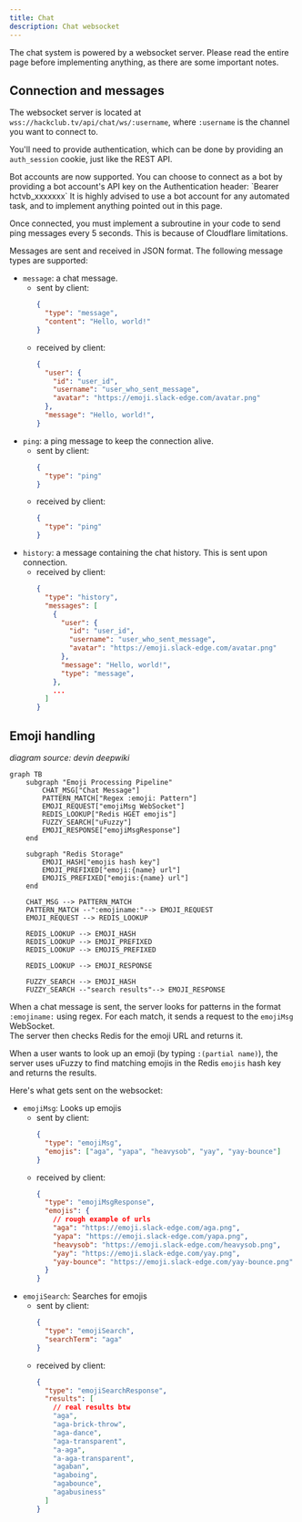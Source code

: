 ```yaml
---
title: Chat
description: Chat websocket
---
```



The chat system is powered by a websocket server. Please read the entire page before implementing anything, as there are some important notes.

## Connection and messages

The websocket server is located at `wss://hackclub.tv/api/chat/ws/:username`, where `:username` is the channel you want to connect to.

You'll need to provide authentication, which can be done by providing an `auth_session` cookie, just like the REST API.  
<Aside type="tip">
Bot accounts are now supported. You can choose to connect as a bot by providing a bot account's API key on the Authentication header: `Bearer hctvb_xxxxxxx`  
It is highly advised to use a bot account for any automated task, and to implement anything pointed out in this page.
</Aside>

Once connected, you must implement a subroutine in your code to send ping messages every 5 seconds. This is because of Cloudflare limitations.

Messages are sent and received in JSON format. The following message types are supported:
- `message`: a chat message.  
  - sent by client:  
    ```json
    {
      "type": "message",
      "content": "Hello, world!"
    }
    ```
  - received by client:  
    ```json
    {
      "user": {
        "id": "user_id",
        "username": "user_who_sent_message",
        "avatar": "https://emoji.slack-edge.com/avatar.png"
      },
      "message": "Hello, world!",
    }
    ```
- `ping`: a ping message to keep the connection alive.  
  - sent by client:  
    ```json
    {
      "type": "ping"
    }
    ```
  - received by client:  
    ```json
    {
      "type": "ping"
    }
    ```
- `history`: a message containing the chat history. This is sent upon connection.  
  - received by client:  
    ```json
    {
      "type": "history",
      "messages": [
        {
          "user": {
            "id": "user_id",
            "username": "user_who_sent_message",
            "avatar": "https://emoji.slack-edge.com/avatar.png"
          },
          "message": "Hello, world!",
          "type": "message",
        },
        ...
      ]
    }
    ```
## Emoji handling

*diagram source: devin deepwiki*
```mermaid
graph TB
    subgraph "Emoji Processing Pipeline"
        CHAT_MSG["Chat Message"]
        PATTERN_MATCH["Regex :emoji: Pattern"]
        EMOJI_REQUEST["emojiMsg WebSocket"]
        REDIS_LOOKUP["Redis HGET emojis"]
        FUZZY_SEARCH["uFuzzy"]
        EMOJI_RESPONSE["emojiMsgResponse"]
    end

    subgraph "Redis Storage"
        EMOJI_HASH["emojis hash key"]
        EMOJI_PREFIXED["emoji:{name} url"]
        EMOJIS_PREFIXED["emojis:{name} url"]
    end

    CHAT_MSG --> PATTERN_MATCH
    PATTERN_MATCH --":emojiname:"--> EMOJI_REQUEST
    EMOJI_REQUEST --> REDIS_LOOKUP

    REDIS_LOOKUP --> EMOJI_HASH
    REDIS_LOOKUP --> EMOJI_PREFIXED
    REDIS_LOOKUP --> EMOJIS_PREFIXED

    REDIS_LOOKUP --> EMOJI_RESPONSE

    FUZZY_SEARCH --> EMOJI_HASH
    FUZZY_SEARCH --"search results"--> EMOJI_RESPONSE
```

When a chat message is sent, the server looks for patterns in the format `:emojiname:` using regex. For each match, it sends a request to the `emojiMsg` WebSocket.  
The server then checks Redis for the emoji URL and returns it.

When a user wants to look up an emoji (by typing `:(partial name)`), the server uses uFuzzy to find matching emojis in the Redis `emojis` hash key and returns the results.

Here's what gets sent on the websocket:
- `emojiMsg`: Looks up emojis
  - sent by client:
    ```json
    {
      "type": "emojiMsg",
      "emojis": ["aga", "yapa", "heavysob", "yay", "yay-bounce"]
    }
    ```
  - received by client:
    ```json
    {
      "type": "emojiMsgResponse",
      "emojis": {
        // rough example of urls
        "aga": "https://emoji.slack-edge.com/aga.png",
        "yapa": "https://emoji.slack-edge.com/yapa.png",
        "heavysob": "https://emoji.slack-edge.com/heavysob.png",
        "yay": "https://emoji.slack-edge.com/yay.png",
        "yay-bounce": "https://emoji.slack-edge.com/yay-bounce.png"
      }
    }
    ```
- `emojiSearch`: Searches for emojis
  - sent by client:
    ```json
    {
      "type": "emojiSearch",
      "searchTerm": "aga"
    }
    ```
  - received by client:
    ```json
    {
      "type": "emojiSearchResponse",
      "results": [
        // real results btw
        "aga",
        "aga-brick-throw",
        "aga-dance",
        "aga-transparent",
        "a-aga",
        "a-aga-transparent",
        "agaban",
        "agaboing",
        "agabounce",
        "agabusiness"
      ]
    }
    ```
